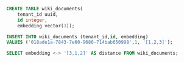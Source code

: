 ```sql
CREATE TABLE wiki_documents(
    tenant_id uuid,
    id integer,
    embedding vector(3));

INSERT INTO wiki_documents (tenant_id,id, embedding)
VALUES ('018ade1a-7843-7e60-9686-714bab650998',1, '[1,2,3]');

SELECT embedding <-> '[3,1,2]' AS distance FROM wiki_documents;
```
